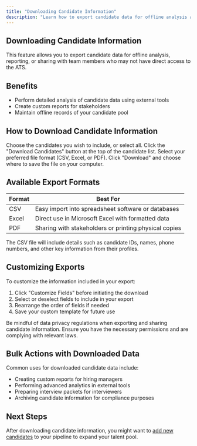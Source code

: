 ```yaml
---
title: "Downloading Candidate Information"
description: "Learn how to export candidate data for offline analysis and reporting"
---
```


## Downloading Candidate Information

This feature allows you to export candidate data for offline analysis, reporting, or sharing with team members who may not have direct access to the ATS.

## Benefits

- Perform detailed analysis of candidate data using external tools
- Create custom reports for stakeholders
- Maintain offline records of your candidate pool

## How to Download Candidate Information

<Steps>
  <Step title="Select Candidates">
    Choose the candidates you wish to include, or select all.
  </Step>
  <Step title="Initiate Download">
    Click the "Download Candidates" button at the top of the candidate list.
  </Step>
  <Step title="Choose Format">
    Select your preferred file format (CSV, Excel, or PDF).
  </Step>
  <Step title="Confirm Download">
    Click "Download" and choose where to save the file on your computer.
  </Step>
</Steps>

## Available Export Formats

| Format | Best For |
|--------|----------|
| CSV | Easy import into spreadsheet software or databases |
| Excel | Direct use in Microsoft Excel with formatted data |
| PDF | Sharing with stakeholders or printing physical copies |

<Info>
  The CSV file will include details such as candidate IDs, names, phone numbers, and other key information from their profiles.
</Info>

## Customizing Exports

To customize the information included in your export:

1. Click "Customize Fields" before initiating the download
2. Select or deselect fields to include in your export
3. Rearrange the order of fields if needed
4. Save your custom template for future use

<Warning>
  Be mindful of data privacy regulations when exporting and sharing candidate information. Ensure you have the necessary permissions and are complying with relevant laws.
</Warning>

## Bulk Actions with Downloaded Data

Common uses for downloaded candidate data include:

- Creating custom reports for hiring managers
- Performing advanced analytics in external tools
- Preparing interview packets for interviewers
- Archiving candidate information for compliance purposes

## Next Steps

After downloading candidate information, you might want to [add new candidates](/candidate-pipeline-view/adding-candidates) to your pipeline to expand your talent pool.